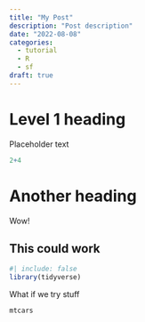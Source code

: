 ```yaml
---
title: "My Post"
description: "Post description"
date: "2022-08-08"
categories: 
  - tutorial
  - R
  - sf
draft: true
---
```


# Level 1 heading

Placeholder text

```r
2+4
```

# Another heading

Wow!

## This could work

```r
#| include: false
library(tidyverse)
```

What if we try stuff

```r
mtcars
```

